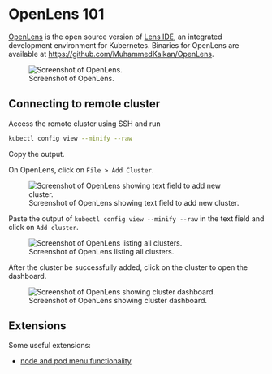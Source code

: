 # OpenLens 101

[OpenLens](https://github.com/lensapp/lens) is the open source version of [Lens IDE](https://k8slens.dev/), an integrated development environment for Kubernetes. Binaries for OpenLens are available at <https://github.com/MuhammedKalkan/OpenLens>.

![Screenshot of OpenLens.](img/openlens.png)

## Connecting to remote cluster

Access the remote cluster using SSH and run

```bash
kubectl config view --minify --raw
```

Copy the output.

On OpenLens, click on `File > Add Cluster`.

![Screenshot of OpenLens showing text field to add new cluster.](img/openlens-add-cluster.png)

Paste the output of `kubectl config view --minify --raw` in the text field and click on `Add cluster`.

![Screenshot of OpenLens listing all clusters.](img/openlens-new-cluster.png)

After the cluster be successfully added, click on the cluster to open the dashboard.

![Screenshot of OpenLens showing cluster dashboard.](img/openlens-cluster-dashboard.png)

## Extensions

Some useful extensions:

- [node and pod menu functionality](https://github.com/alebcay/openlens-node-pod-menu)
